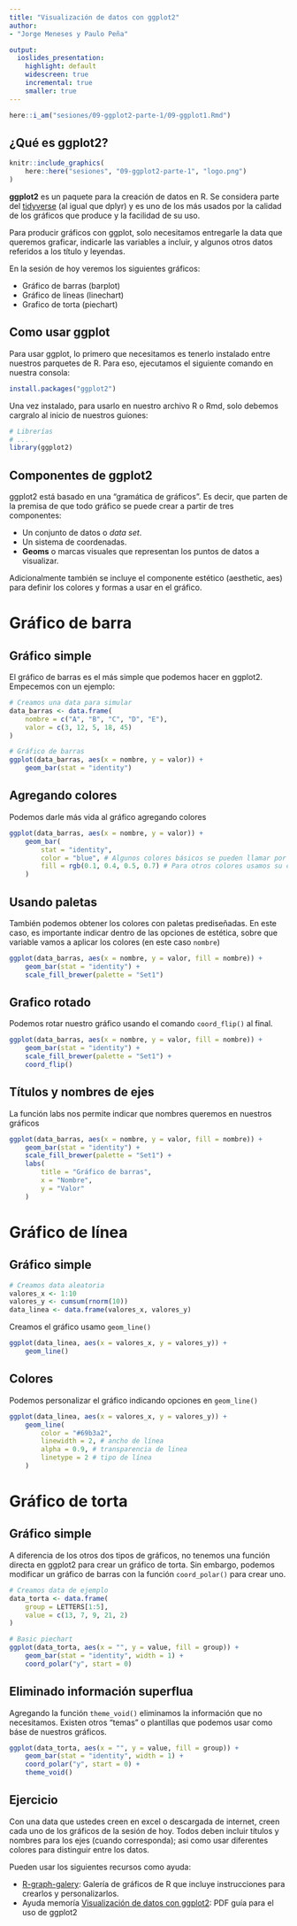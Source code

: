```yaml
---
title: "Visualización de datos con ggplot2"
author:
- "Jorge Meneses y Paulo Peña"

output:
  ioslides_presentation:
    highlight: default
    widescreen: true
    incremental: true
    smaller: true
---
```


```r
here::i_am("sesiones/09-ggplot2-parte-1/09-ggplot1.Rmd")
```

## ¿Qué es ggplot2?

<div class="columns-2">

```r
knitr::include_graphics(
    here::here("sesiones", "09-ggplot2-parte-1", "logo.png")
)
```

**ggplot2** es un paquete para la creación de datos en R. Se considera parte del [tidyverse](https://www.tidyverse.org/) (al igual que dplyr) y es uno de los más usados por la calidad de los gráficos que produce y la facilidad de su uso.

Para producir gráficos con ggplot, solo necesitamos entregarle la data que queremos graficar, indicarle las variables a incluir, y algunos otros datos referidos a los título y leyendas.

En la sesión de hoy veremos los siguientes gráficos:

- Gráfico de barras (barplot)
- Gráfico de líneas (linechart)
- Grafico de torta (piechart)

## Como usar ggplot

Para usar ggplot, lo primero que necesitamos es tenerlo instalado entre nuestros parquetes de R. Para eso, ejecutamos el siguiente comando en nuestra consola:

```r
install.packages("ggplot2")
```

Una vez instalado, para usarlo en nuestro archivo R o Rmd, solo debemos cargralo al inicio de nuestros guiones:

```r
# Librerías
# ...
library(ggplot2)
```

## Componentes de ggplot2

ggplot2 está basado en una "gramática de gráficos". Es decir, que parten de la premisa de que todo gráfico se puede crear a partir de tres componentes:

* Un conjunto de datos o *data set*.
* Un sistema de coordenadas.
* **Geoms** o marcas visuales que representan los puntos de datos a visualizar.

Adicionalmente también se incluye el componente estético (aesthetic, aes) para definir los colores y formas a usar en el gráfico.

# Gráfico de barra

## Gráfico simple

El gráfico de barras es el más simple que podemos hacer en ggplot2. Empecemos con un ejemplo:

```r
# Creamos una data para simular
data_barras <- data.frame(
    nombre = c("A", "B", "C", "D", "E"),
    valor = c(3, 12, 5, 18, 45)
)

# Gráfico de barras
ggplot(data_barras, aes(x = nombre, y = valor)) +
    geom_bar(stat = "identity")
```

## Agregando colores

Podemos darle más vida al gráfico agregando colores

```r
ggplot(data_barras, aes(x = nombre, y = valor)) +
    geom_bar(
        stat = "identity",
        color = "blue", # Algunos colores básicos se pueden llamar por nombre
        fill = rgb(0.1, 0.4, 0.5, 0.7) # Para otros colores usamos su código
    )
```

## Usando paletas

También podemos obtener los colores con paletas prediseñadas. En este caso, es importante indicar dentro de las opciones de estética, sobre que variable vamos a aplicar los colores (en este caso `nombre`)

```r
ggplot(data_barras, aes(x = nombre, y = valor, fill = nombre)) +
    geom_bar(stat = "identity") +
    scale_fill_brewer(palette = "Set1")
```

## Grafico rotado

Podemos rotar nuestro gráfico usando el comando `coord_flip()` al final.

```r
ggplot(data_barras, aes(x = nombre, y = valor, fill = nombre)) +
    geom_bar(stat = "identity") +
    scale_fill_brewer(palette = "Set1") +
    coord_flip()
```

## Títulos y nombres de ejes

La función labs nos permite indicar que nombres queremos en nuestros gráficos

```r
ggplot(data_barras, aes(x = nombre, y = valor, fill = nombre)) +
    geom_bar(stat = "identity") +
    scale_fill_brewer(palette = "Set1") +
    labs(
        title = "Gráfico de barras",
        x = "Nombre",
        y = "Valor"
    )
```

# Gráfico de línea

## Gráfico simple

```r
# Creamos data aleatoria
valores_x <- 1:10
valores_y <- cumsum(rnorm(10))
data_linea <- data.frame(valores_x, valores_y)
```

Creamos el gráfico usamo `geom_line()`

```r
ggplot(data_linea, aes(x = valores_x, y = valores_y)) +
    geom_line()
```

## Colores

Podemos personalizar el gráfico indicando opciones en `geom_line()`

```r
ggplot(data_linea, aes(x = valores_x, y = valores_y)) +
    geom_line(
        color = "#69b3a2",
        linewidth = 2, # ancho de línea
        alpha = 0.9, # transparencia de linea
        linetype = 2 # tipo de línea
    )
```

# Gráfico de torta

## Gráfico simple

A diferencia de los otros dos tipos de gráficos, no tenemos una función directa en ggplot2 para crear un gráfico de torta. Sin embargo, podemos modificar un gráfico de barras con la función `coord_polar()` para crear uno.

```r
# Creamos data de ejemplo
data_torta <- data.frame(
    group = LETTERS[1:5],
    value = c(13, 7, 9, 21, 2)
)

# Basic piechart
ggplot(data_torta, aes(x = "", y = value, fill = group)) +
    geom_bar(stat = "identity", width = 1) +
    coord_polar("y", start = 0)
```

## Eliminado información superflua

Agregando la función `theme_void()` eliminamos la información que no necesitamos. Existen otros "temas" o plantillas que podemos usar como báse de nuestros gráficos.

```r
ggplot(data_torta, aes(x = "", y = value, fill = group)) +
    geom_bar(stat = "identity", width = 1) +
    coord_polar("y", start = 0) +
    theme_void()
```

## Ejercicio

Con una data que ustedes creen en excel o descargada de internet, creen cada uno de los gráficos de la sesión de hoy. Todos deben incluir títulos y nombres para los ejes (cuando corresponda); asi como usar diferentes colores para distinguir entre los datos.

Pueden usar los siguientes recursos como ayuda:

* [R-graph-galery](https://r-graph-gallery.com/): Galería de gráficos de R que incluye instrucciones para crearlos y personalizarlos.
* Ayuda memoría [Visualización de datos con ggplot2](https://raw.githubusercontent.com/rstudio/cheatsheets/main/translations/spanish/data-visualization_es.pdf): PDF guía para el uso de ggplot2